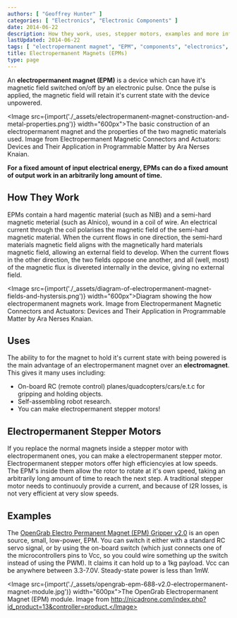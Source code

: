 ```yaml
---
authors: [ "Geoffrey Hunter" ]
categories: [ "Electronics", "Electronic Components" ]
date: 2014-06-22
description: How they work, uses, stepper motors, examples and more info about electropermanent magnets (EPMs).
lastUpdated: 2014-06-22
tags: [ "electropermanent magnet", "EPM", "components", "electronics", "stepper motor", "OpenGrab" ]
title: Electropermanent Magnets (EPMs)
type: page
---
```



An **electropermanent magnet (EPM)** is a device which can have it's magnetic field switched on/off by an electronic pulse. Once the pulse is applied, the magnetic field will retain it's current state with the device unpowered.

<Image src={import('./_assets/electropermanent-magnet-construction-and-metal-properties.png')} width="600px">The basic construction of an electropermanent magnet and the properties of the two magnetic materials used. Image from Electropermanent Magnetic Connectors and Actuators: Devices and Their Application in Programmable Matter by Ara Nerses Knaian.</Image>

**For a fixed amount of input electrical energy, EPMs can do a fixed amount of output work in an arbitrarily long amount of time.**

## How They Work

EPMs contain a hard magentic material (such as NIB) and a semi-hard magnetic meterial (such as Alnico), wound in a coil of wire. An electrical current through the coil polarises the magnetic field of the semi-hard magnetic material. When the current flows in one direction, the semi-hard materials magnetic field aligns with the magnetically hard materials magnetic field, allowing an external field to develop. When the current flows in the other direction, the two fields oppose one another, and all (well, most) of the magnetic flux is divereted internally in the device, giving no external field.

<Image src={import('./_assets/diagram-of-electropermanent-magnet-fields-and-hystersis.png')} width="600px">Diagram showing the how electropermanent magnets work. Image from Electropermanent Magnetic Connectors and Actuators: Devices and Their Application in Programmable Matter by Ara Nerses Knaian.</Image>

## Uses

The ability to for the magnet to hold it's current state with being powered is the main advantage of an electropermanent magnet over an **electromagnet**. This gives it many uses including:

* On-board RC (remote control) planes/quadcopters/cars/e.t.c for gripping and holding objects.
* Self-assembling robot research.
* You can make electropermanent stepper motors!

## Electropermanent Stepper Motors

If you replace the normal magnets inside a stepper motor with electropermanent ones, you can make a electropermanent stepper motor. Electropermanent stepper motors offer high efficiencyies at low speeds. The EPM's inside them allow the rotor to rotate at it's own speed, taking an arbitrarily long amount of time to reach the next step. A traditional stepper motor needs to continuouly provide a current, and because of I2R losses, is not very efficient at very slow speeds.

## Examples

The [OpenGrab Electro Permanent Magnet (EPM) Gripper v2.0](http://nicadrone.com/index.php?id_product=13&controller=product) is an open source, small, low-power, EPM. You can switch it either with a standard RC servo signal, or by using the on-board switch (which just connects one of the microcontrollers pins to Vcc, so you could wire something up the switch instead of using the PWM). It claims it can hold up to a 1kg payload. Vcc can be anywhere between 3.3-7.0V. Steady-state power is less than 1mW.

<Image src={import('./_assets/opengrab-epm-688-v2.0-electropermanent-magnet-module.jpg')} width="600px">The OpenGrab Electropermanent Magnet (EPM) module. Image from http://nicadrone.com/index.php?id_product=13&controller=product.</Image>
